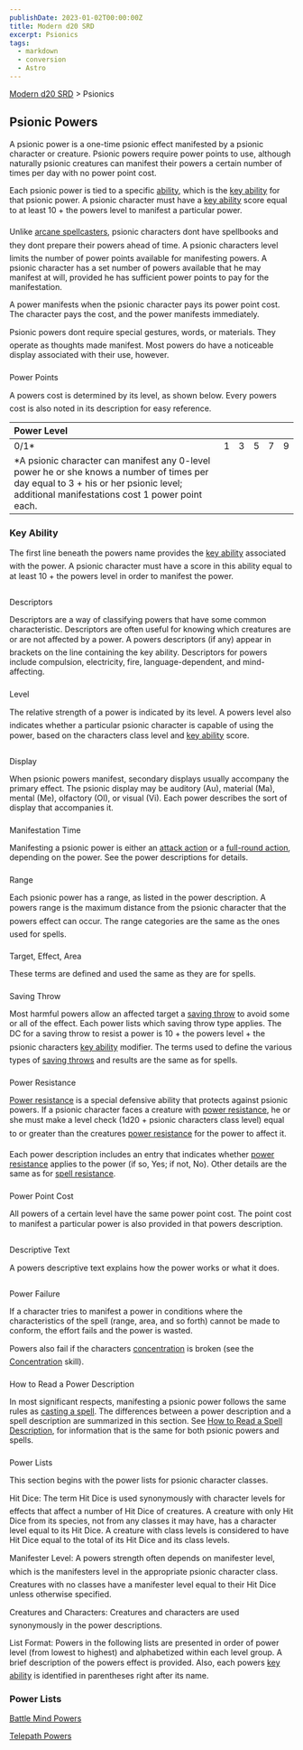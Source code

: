 ```yaml
---
publishDate: 2023-01-02T00:00:00Z
title: Modern d20 SRD
excerpt: Psionics
tags:
  - markdown
  - conversion
  - Astro
---
```


[Modern d20 SRD](/#modernD20) > Psionics

## Psionic Powers

A psionic power is a one-time psionic effect manifested by a psionic character or creature. Psionic powers require power points to use, although naturally psionic creatures can manifest their powers a certain number of times per day with no power point cost.

Each psionic power is tied to a specific [ability](modern-d20-srd-basics-ability-scores), which is the [key ability](modern-d20-srd-basics-ability-scores) for that psionic power. A psionic character must have a [key ability](modern-d20-srd-basics-ability-scores) score equal to at least 10 + the powers level to manifest a particular power.

Unlike [arcane spellcasters](modern-d20-srd-fx-arcane-spells), psionic characters dont have spellbooks and they dont prepare their powers ahead of time. A psionic characters level limits the number of power points available for manifesting powers. A psionic character has a set number of powers available that he may manifest at will, provided he has sufficient power points to pay for the manifestation.

A power manifests when the psionic character pays its power point cost. The character pays the cost, and the power manifests immediately.

Psionic powers dont require special gestures, words, or materials. They operate as thoughts made manifest. Most powers do have a noticeable display associated with their use, however.

###

Power Points

A powers cost is determined by its level, as shown below. Every powers cost is also noted in its description for easy reference.

| Power Level                                                                                                                                                                              |     |     |     |     |     |
| :--------------------------------------------------------------------------------------------------------------------------------------------------------------------------------------- | :-: | :-: | :-: | :-: | --: |
| 0/1\*                                                                                                                                                                                    |  1  |  3  |  5  |  7  |   9 |
| \*A psionic character can manifest any 0-level power he or she knows a number of times per day equal to 3 + his or her psionic level; additional manifestations cost 1 power point each. |     |     |     |     |     |

### Key Ability

The first line beneath the powers name provides the [key ability](modern-d20-srd-basics-ability-scores) associated with the power. A psionic character must have a score in this ability equal to at least 10 + the powers level in order to manifest the power.

###

Descriptors

Descriptors are a way of classifying powers that have some common characteristic. Descriptors are often useful for knowing which creatures are or are not affected by a power. A powers descriptors (if any) appear in brackets on the line containing the key ability. Descriptors for powers include compulsion, electricity, fire, language-dependent, and mind-affecting.

###

Level

The relative strength of a power is indicated by its level. A powers level also indicates whether a particular psionic character is capable of using the power, based on the characters class level and [key ability](modern-d20-srd-basics-ability-scores) score.

###

Display

When psionic powers manifest, secondary displays usually accompany the primary effect. The psionic display may be auditory (Au), material (Ma), mental (Me), olfactory (Ol), or visual (Vi). Each power describes the sort of display that accompanies it.

###

Manifestation Time

Manifesting a psionic power is either an [attack action](modern-d20-srd-combat-attack-actions) or a [full-round action](modern-d20-srd-combat-full-round-actions), depending on the power. See the power descriptions for details.

###

Range

Each psionic power has a range, as listed in the power description. A powers range is the maximum distance from the psionic character that the powers effect can occur. The range categories are the same as the ones used for spells.

###

Target, Effect, Area

These terms are defined and used the same as they are for spells.

###

Saving Throw

Most harmful powers allow an affected target a [saving throw](modern-d20-srd-basics-saving-throws) to avoid some or all of the effect. Each power lists which saving throw type applies. The DC for a saving throw to resist a power is 10 + the powers level + the psionic characters [key ability](modern-d20-srd-basics-ability-scores) modifier. The terms used to define the various types of [saving throws](modern-d20-srd-basics-saving-throws) and results are the same as for spells.

###

Power Resistance

[Power resistance](modern-d20-srd-special-abilities-power-resistance) is a special defensive ability that protects against psionic powers. If a psionic character faces a creature with [power resistance](modern-d20-srd-special-abilities-power-resistance), he or she must make a level check (1d20 + psionic characters class level) equal to or greater than the creatures [power resistance](modern-d20-srd-special-abilities-power-resistance) for the power to affect it.

Each power description includes an entry that indicates whether [power resistance](modern-d20-srd-special-abilities-power-resistance) applies to the power (if so, Yes; if not, No). Other details are the same as for [spell resistance](modern-d20-srd-special-abilities-spell-resistance).

###

Power Point Cost

All powers of a certain level have the same power point cost. The point cost to manifest a particular power is also provided in that powers description.

###

Descriptive Text

A powers descriptive text explains how the power works or what it does.

###

Power Failure

If a character tries to manifest a power in conditions where the characteristics of the spell (range, area, and so forth) cannot be made to conform, the effort fails and the power is wasted.

Powers also fail if the characters [concentration](modern-d20-srd-skills-concentration) is broken (see the [Concentration](modern-d20-srd-skills-concentration) skill).

###

How to Read a Power Description

In most significant respects, manifesting a psionic power follows the same rules as [casting a spell](modern-d20-srd-fx-index). The differences between a power description and a spell description
are summarized in this section. See [How to Read a Spell Description](modern-d20-srd-fx-index), for information
that is the same for both psionic powers and spells.

###

Power Lists

This section begins with the power lists for psionic character classes.

Hit Dice: The term Hit Dice is used synonymously with character levels for effects that affect a number of Hit Dice of creatures. A creature with only Hit Dice from its species, not from any classes it may have, has a character level equal to its Hit Dice. A creature with class levels is considered to have Hit Dice equal to the total of its Hit Dice and its class levels.

Manifester Level: A powers strength often depends on manifester level, which is the manifesters level in the appropriate psionic character class. Creatures with no classes have a manifester level equal to their Hit Dice unless otherwise specified.

Creatures and Characters: Creatures and characters are used synonymously in the power descriptions.

List Format: Powers in the following lists are presented in order of power level (from lowest to highest) and alphabetized within each level group. A brief description of the powers effect is provided. Also, each powers [key ability](modern-d20-srd-basics-ability-scores) is identified in parentheses right after its name.

### Power Lists

[Battle Mind Powers](modern-d20-srd-psionics-battle-mind-powers)

[Telepath Powers](modern-d20-srd-psionics-telepath-powers)
